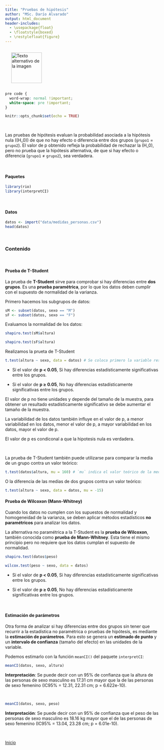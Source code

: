---
title: "Pruebas de hipótesis"
author: "MSc. Darío Alvarado"
output: html_document
header-includes:
  - \usepackage{float}
  - \floatstyle{boxed}
  - \restylefloat{figure}
---

<div style="display:flex; align-items:center;">
 <img src="Imagenes/HNBI_LOGO1.jpeg" alt="Texto alternativo de la imagen" style="width:100px; margin-left:20px;">
</div>

```{css, echo=FALSE}
pre code {
  word-wrap: normal !important;
  white-space: pre !important;
}
```

```{r setup, include=FALSE}
knitr::opts_chunk$set(echo = TRUE)
```

<br>

Las pruebas de hipótesis evaluan la probabilidad asociada a la hipótesis nula (\(H_0\)) de que no hay efecto o diferencia entre dos grupos (`grupo1` = `grupo2`). El valor de p obtenido refleja la probabilidad de rechazar la \(H_0\), pero no prueba que la hipótesis alternativa, de que si hay efecto o diferencia (`grupo1` ≠ `grupo2`), sea verdadera. 

<br>

#### Paquetes 

```{r, message=FALSE, warning=FALSE}
library(rio)
library(interpretCI)
```

<br>

#### Datos

```{r}
datos <- import("data/medidas_personas.csv")
head(datos)
```

<br>

### Contenido{.tabset .tabset-pills}

<br>

#### Prueba de T-Student

La prueba de **T-Student** sirve para comprobar si hay diferencias entre **dos grupos**. Es una **prueba paramétrica**, por lo que los datos deben cumplir con el supuesto de normalidad de la varianza.

Primero hacemos los subgrupos de datos:

```{r}
sM <- subset(datos, sexo == "M")
sF <- subset(datos, sexo == "F")
```

Evaluamos la normalidad de los datos:

```{r}
shapiro.test(sM$altura)
```

```{r}
shapiro.test(sF$altura)
```

Realizamos la prueta de T-Student

```{r}
t.test(altura ~ sexo, data = datos) # Se coloca primero la variable respuesta (dependiente) y después la variable predictora (independiente) que debe ser categórica, separadas por una `~`.
```

- Si el valor de **p < 0.05**, Si hay diferencias estadísticamente significativas entre los grupos.

- Si el valor de **p ≥ 0.05**, No hay diferencias estadísticamente significativas entre los grupos.

El valor de p no tiene unidades y depende del tamaño de la muestra, para obtener un resultado estadísticamente significativo se debe aumentar el tamaño de la muestra.

La variabilidad de los datos también influye en el valor de p, a menor variabilidad en los datos, menor el valor de p, a mayor variabilidad en los datos, mayor el valor de p.

El valor de p es condiconal a que la hipotesis nula es verdadera.

<br>

La prueba de T-Student también puede utilizarse para comparar la media de un grupo contra un valor teórico: 

```{r}
t.test(datos$altura, mu = 160) # `mu` indica el valor teórico de la media o la diferencia entre medias
```

O la diferencia de las medias de dos grupos contra un valor teórico:

```{r}
t.test(altura ~ sexo, data = datos, mu = -15)
```


#### Prueba de Wilcoxon (Mann-Whitney)

Cuando los datos no cumplen con los supuestos de normalidad y homogeneidad de la varianza, se deben aplicar métodos estadísticos **no paramétricos** para analizar los datos. 

La alternativa no paramétrica a la T-Student es la **prueba de Wilcoxon**, también conocida como **prueba de Mann-Whitney**. Esta tiene el mismo principio pero no requiere que los datos cumplan el supuesto de normalidad.

```{r}
shapiro.test(datos$peso)
```

```{r}
wilcox.test(peso ~ sexo, data = datos)
```

- Si el valor de **p < 0.05**, Si hay diferencias estadísticamente significativas entre los grupos.

- Si el valor de **p ≥ 0.05**, No hay diferencias estadísticamente significativas entre los grupos.

<br>

#### Estimación de parámetros

Otra forma de analizar si hay diferencias entre dos grupos sin tener que recurrir a la estadística no paramétrica o pruebas de hipótesis, es mediante la **estimación de parámetros**. Para esto se genera un **estimado de punto** y un **intervalo de confianza** (tamaño del efecto) en las unidades de la variable.

Podemos estimarlo con la función `meanCI()` del paquete `interpretCI`:

```{r}
meanCI(datos, sexo, altura)
```

**Interpretación**: Se puede decir con un 95% de confianza que la altura de las personas de sexo masculino es 17.31 cm mayor que la de las personas de sexo femenino (IC95% = 12.31, 22.31 cm; p = 6.622e-10).

<br>

```{r}
meanCI(datos, sexo, peso)
```

**Interpretación**: Se puede decir con un 95% de confianza que el peso de las personas de sexo masculino es 18.16 kg mayor que el de las personas de sexo femenino (IC95% = 13.04, 23.28 cm; p = 6.01e-10).

<br>

[Inicio](index.html)